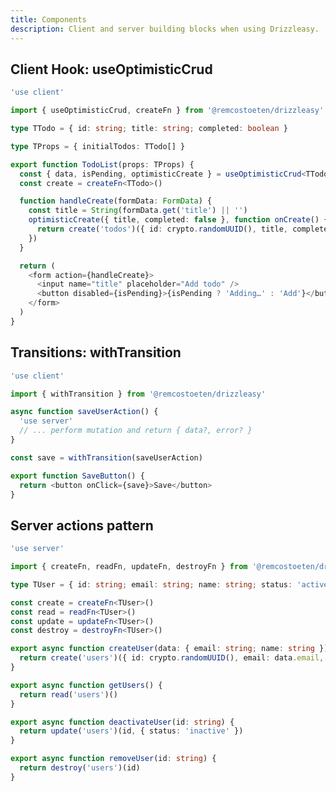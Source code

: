 ```yaml
---
title: Components
description: Client and server building blocks when using Drizzleasy.
---
```


## Client Hook: useOptimisticCrud

```ts title=components/TodoList.tsx
'use client'

import { useOptimisticCrud, createFn } from '@remcostoeten/drizzleasy'

type TTodo = { id: string; title: string; completed: boolean }

type TProps = { initialTodos: TTodo[] }

export function TodoList(props: TProps) {
  const { data, isPending, optimisticCreate } = useOptimisticCrud<TTodo>(props.initialTodos)
  const create = createFn<TTodo>()

  function handleCreate(formData: FormData) {
    const title = String(formData.get('title') || '')
    optimisticCreate({ title, completed: false }, function onCreate() {
      return create('todos')({ id: crypto.randomUUID(), title, completed: false })
    })
  }

  return (
    <form action={handleCreate}>
      <input name="title" placeholder="Add todo" />
      <button disabled={isPending}>{isPending ? 'Adding…' : 'Add'}</button>
    </form>
  )
}
```

## Transitions: withTransition

```ts title=components/SaveButton.tsx
'use client'

import { withTransition } from '@remcostoeten/drizzleasy'

async function saveUserAction() {
  'use server'
  // ... perform mutation and return { data?, error? }
}

const save = withTransition(saveUserAction)

export function SaveButton() {
  return <button onClick={save}>Save</button>
}
```

## Server actions pattern

```ts title=app/actions/users.ts
'use server'

import { createFn, readFn, updateFn, destroyFn } from '@remcostoeten/drizzleasy'

type TUser = { id: string; email: string; name: string; status: 'active' | 'inactive' }

const create = createFn<TUser>()
const read = readFn<TUser>()
const update = updateFn<TUser>()
const destroy = destroyFn<TUser>()

export async function createUser(data: { email: string; name: string }) {
  return create('users')({ id: crypto.randomUUID(), email: data.email, name: data.name, status: 'active' })
}

export async function getUsers() {
  return read('users')()
}

export async function deactivateUser(id: string) {
  return update('users')(id, { status: 'inactive' })
}

export async function removeUser(id: string) {
  return destroy('users')(id)
}
```
